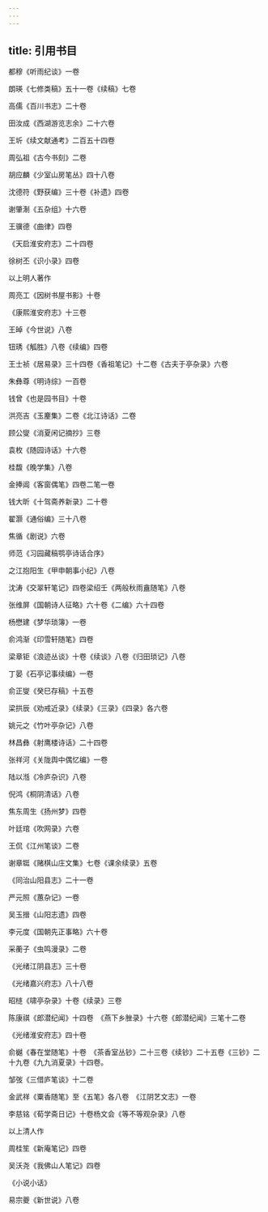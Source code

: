 ```yaml
---
---
---
```

title: 引用书目
---



都穆《听雨纪谈》一卷

朗瑛《七修类稿》五十一卷《续稿》七卷

高儒《百川书志》二十卷

田汝成《西湖游览志余》二十六卷

王圻《续文献通考》二百五十四卷

周弘祖《古今书刻》二卷

胡应麟《少室山房笔丛》四十八卷

沈德符《野获编》三十卷《补遗》四卷

谢肇淛《五杂组》十六卷

王骥德《曲律》四卷

《天启淮安府志》二十四卷

徐树丕《识小录》四卷

以上明人著作

周亮工《因树书屋书影》十卷

《康熙淮安府志》十三卷

王晫《今世说》八卷

钮琇《觚胜》八卷《续编》四卷

王士祯《居易录》三十四卷《香祖笔记》十二卷《古夫于亭杂录》六卷

朱彝尊《明诗综》一百卷

钱曾《也是园书目》十卷

洪亮吉《玉麈集》二卷《北江诗话》二卷

顾公燮《消夏闲记摘抄》三卷

袁枚《随园诗话》十六卷

桂馥《晚学集》八卷

金捧阊《客窗偶笔》四卷二笔一卷

钱大昕《十驾斋养新录》二十卷

翟灏《通俗编》三十八卷

焦循《剧说》六卷

师范《习园藏稿鹗亭诗话合序》

之江抱阳生《甲申朝事小纪》八卷

沈涛《交翠轩笔记》四卷梁绍壬《两般秋雨盦随笔》八卷

张维屏《国朝诗人征略》六十卷《二编》六十四卷

杨懋建《梦华琐簿》一卷

俞鸿渐《印雪轩随笔》四卷

梁章钜《浪迹丛谈》十卷《续谈》八卷《归田琐记》八卷

丁晏《石亭记事续编》一卷

俞正燮《癸巳存稿》十五卷

梁拱辰《劝戒近录》《续录》《三录》《四录》各六卷

姚元之《竹叶亭杂记》八卷

林昌彝《射鹰楼诗话》二十四卷

张祥河《关陇舆中偶忆编》一卷

陆以湉《冷庐杂识》八卷

倪鸿《桐阴清话》八卷

焦东周生《扬州梦》四卷

叶廷琯《吹网录》六卷

王侃《江州笔谈》二卷

谢章铤《赌棋山庄文集》七卷《课余续录》五卷

《同治山阳县志》二十一卷

严元照《蕙杂记》一卷

吴玉搢《山阳志遗》四卷

李元度《国朝先正事略》六十卷

采蘅子《虫鸣漫录》二卷

《光绪江阴县志》三十卷

《光绪嘉兴府志》八十八卷

昭梿《啸亭杂录》十卷《续录》三卷

陈康祺《郎潜纪闻》十四卷　《燕下乡脞录》十六卷《郎潜纪闻》三笔十二卷

《光绪淮安府志》四十卷

俞樾《春在堂随笔》十卷　《茶香室丛钞》二十三卷《续钞》二十五卷《三钞》二十九卷《九九消夏录》十四卷。

邹弢《三借庐笔谈》十二卷

金武祥《粟香随笔》至《五笔》各八卷　《江阴艺文志》一卷

李慈铭《荀学斋日记》十卷杨文会《等不等观杂录》八卷

以上清人作

周桂笙《新庵笔记》四卷

吴沃尧《我佛山人笔记》四卷

《小说小话》

易宗夔《新世说》八卷